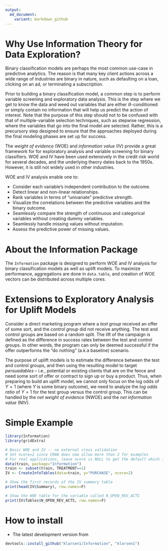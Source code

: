 ```yaml
---
output:
  md_document:
    variant: markdown_github
---
```


<!-- README.md is generated from README.Rmd. Please edit that file -->

# Why Use Information Theory for Data Exploration?

Binary classification models are perhaps the most common use-case in predictive analytics. The reason is that many key client actions across a wide range of industries are binary in nature, such as defaulting on a loan, clicking on an ad, or terminating a subscription. 

Prior to building a binary classification model, a common step is to perform variable screening and exploratory data analysis. This is the step where we get to know the data and weed out variables that are either ill-conditioned or simply contain no information that will help us predict the action of interest. Note that the purpose of this step should not to be confused with that of multiple-variable selection techniques, such as stepwise regression, where the variables that go into the final model are selected. Rather, this is a precursory step designed to ensure that the approaches deployed during the final modeling phases are set up for success.

The *weight of evidence* (WOE) and *information value* (IV) provide a great framework for for exploratory analysis and variable screening for binary classifiers. WOE and IV have been used extensively in the credit risk world for several decades, and the underlying theory dates back to the 1950s. However, it is still not widely used in other industries.

WOE and IV analysis enable one to:

* Consider each variable’s independent contribution to the outcome.
* Detect linear and non-linear relationships.
* Rank variables in terms of "univariate" predictive strength.
* Visualize the correlations between the predictive variables and the binary outcome.   
* Seamlessly compare the strength of continuous and categorical variables without creating dummy variables.
* Seamlessly handle missing values without imputation.
* Assess the predictive power of missing values.

# About the Information Package

The `Information` package is designed to perform WOE and IV analysis for binary classification models as well as uplift models. To maximize performance, aggregations are done in `data.table`, and creation of WOE vectors can be distributed across multiple cores.

# Extensions to Exploratory Analysis for Uplift Models
Consider a direct marketing program where a *test group* received an offer of some sort, and the *control group* did not receive anything. The test and control groups are based on a random split. The lift of the campaign is defined as the difference in success rates between the test and control groups. In other words, the program can only be deemed successful if the offer outperforms the "do nothing" (a.k.a baseline) scenario.

The purpose of uplift models is to estimate the difference between the test and control groups, and then using the resulting model to target *persuadables* – i.e., potential or existing clients that are on the fence and need some sort of offer or contract to sign up or buy a product. Thus, when preparing to build an uplift model, we cannot only focus on the log odds of $Y=1$ (where $Y$ is some binary outcome), we need to analyze the *log odds ratio* of $Y=1$ for the test group versus the control group. This can be handled by the *net weight of evidence* (NWOE) and the *net information value* (NIV).

# Simple Example
```r
library(Information)
library(gridExtra)

# Basic WOE and IV -- no external cross validation
# Set ncore=2 since CRAN does now allow more than 2 for examples
# For real applications, leave ncore is NULL to get the default which is: number of cores - 1
data(train, package="Information")
train <- subset(train, TREATMENT==1)
IV <- CreateInfoTables(data=train, y="PURCHASE", ncore=2)

# Show the first records of the IV summary table
print(head(IV$Summary), row.names=F)

# Show the WOE table for the variable called N_OPEN_REV_ACTS
print(IV$Tables$N_OPEN_REV_ACTS, row.names=F)
```

# How to install

* The latest development version from
```r
devtools::install_github("klarsen1/Information", "klarsen1")
```

